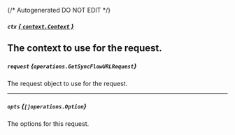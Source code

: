 {/* Autogenerated DO NOT EDIT  */}

##### `ctx` [*{ `context.Context` }*](https://pkg.go.dev/context#Context)
The context to use for the request.
---
##### `request` *{`operations.GetSyncFlowURLRequest`}*
The request object to use for the request.

<Collapsible openLabel={Labels.showProperties} closeLabel={Labels.hideProperties}>
  <GetSyncFlowURLRequest />
</Collapsible>

---
##### `opts` *{`[]operations.Option`}*
The options for this request.

